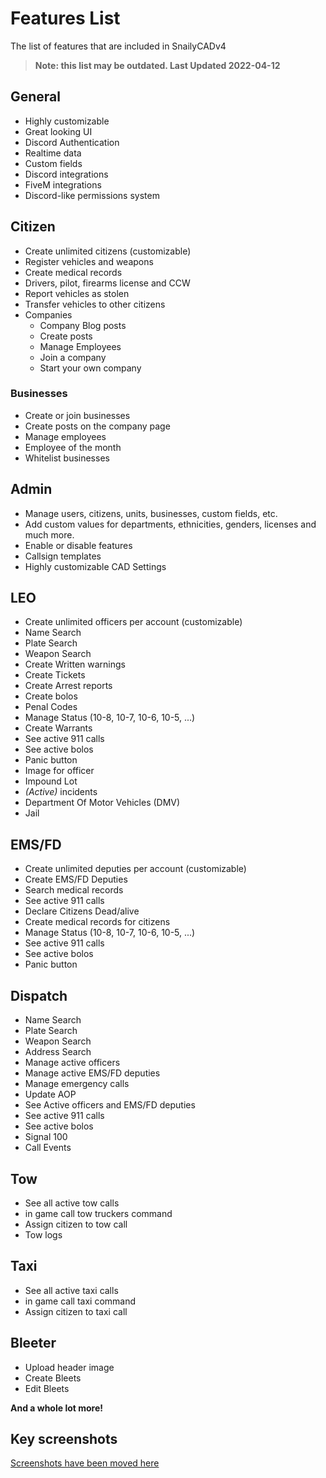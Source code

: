 # Features List

The list of features that are included in SnailyCADv4

> **Note: this list may be outdated. Last Updated 2022-04-12**

## General

- Highly customizable
- Great looking UI
- Discord Authentication
- Realtime data
- Custom fields
- Discord integrations
- FiveM integrations
- Discord-like permissions system

## Citizen

- Create unlimited citizens (customizable)
- Register vehicles and weapons
- Create medical records
- Drivers, pilot, firearms license and CCW
- Report vehicles as stolen
- Transfer vehicles to other citizens
- Companies
  - Company Blog posts
  - Create posts
  - Manage Employees
  - Join a company
  - Start your own company

### Businesses

- Create or join businesses
- Create posts on the company page
- Manage employees
- Employee of the month
- Whitelist businesses

## Admin

- Manage users, citizens, units, businesses, custom fields, etc.
- Add custom values for departments, ethnicities, genders, licenses and much more.
- Enable or disable features
- Callsign templates
- Highly customizable CAD Settings

## LEO

- Create unlimited officers per account (customizable)
- Name Search
- Plate Search
- Weapon Search
- Create Written warnings
- Create Tickets
- Create Arrest reports
- Create bolos
- Penal Codes
- Manage Status (10-8, 10-7, 10-6, 10-5, ...)
- Create Warrants
- See active 911 calls
- See active bolos
- Panic button
- Image for officer
- Impound Lot
- _(Active)_ incidents
- Department Of Motor Vehicles (DMV)
- Jail

## EMS/FD

- Create unlimited deputies per account (customizable)
- Create EMS/FD Deputies
- Search medical records
- See active 911 calls
- Declare Citizens Dead/alive
- Create medical records for citizens
- Manage Status (10-8, 10-7, 10-6, 10-5, ...)
- See active 911 calls
- See active bolos
- Panic button

## Dispatch

- Name Search
- Plate Search
- Weapon Search
- Address Search
- Manage active officers
- Manage active EMS/FD deputies
- Manage emergency calls
- Update AOP
- See Active officers and EMS/FD deputies
- See active 911 calls
- See active bolos
- Signal 100
- Call Events

## Tow

- See all active tow calls
- in game call tow truckers command
- Assign citizen to tow call
- Tow logs

## Taxi

- See all active taxi calls
- in game call taxi command
- Assign citizen to taxi call

## Bleeter

- Upload header image
- Create Bleets
- Edit Bleets

**And a whole lot more!**

## Key screenshots

[Screenshots have been moved here](https://snailycad.caspertheghost.me/#gallery)